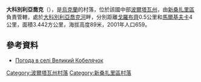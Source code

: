 {{coord|49|21|52|N|34|6|48|E|scale:100000_region:UA|display=title}}

'''大科別利亞喬克'''（{{lang-uk|Великий Кобелячок}}），是[[烏克蘭|烏克蘭]]的村落，位於該國中部[[波爾塔瓦州|波爾塔瓦州]]，由[[新桑扎里區|新桑扎里區]]負責管轄，處於[[大科別利亞喬克河|大科別利亞喬克河]]畔，分別距離[[戈羅布齊|戈羅布齊]]0.5公里和[[馬爾基夫卡_(科別利亞基區)|馬爾基夫卡]]4公里，面積3.442方公里，海拔高度89米，2001年人口659。

==參考資料==
* [http://weather.in.ua/ua/poltavskaja/2889 Погода в селі Великий Кобелячок]{{Wayback|url=http://weather.in.ua/ua/poltavskaja/2889 |date=20080625024316 }}

{{DEFAULTSORT:Великий Кобелячок}}
[[Category:波爾塔瓦州村落|Category:波爾塔瓦州村落]]
[[Category:新桑扎里區村落|Category:新桑扎里區村落]]


{{Poltava-geo-stub}}